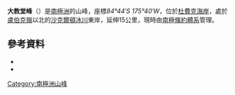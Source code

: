 {{Coord|84|44|S|175|40|W|source:GNIS|display=title}}

'''大教堂峰'''（{{lang-en|'''Cathedral Peaks'''}}）是[[南極洲|南極洲]]的山峰，座標''84°44′S 175°40′W''，位於[[杜費克海岸|杜費克海岸]]，處於[[盧伯克嶺|盧伯克嶺]]以北的[[沙克爾頓冰川|沙克爾頓冰川]]東岸，延伸15公里，現時由[[南極條約體系|南極條約體系]]管理。

==參考資料==
*{{cite gnis | type = antarid | id = 2525| name = Cathedral Peaks | accessdate = 2011-10-28}}
*{{usgs-gazetteer|id=2525}}

{{DEFAULTSORT:Cathedral Peaks}}
[[Category:南極洲山峰|Category:南極洲山峰]]


{{DufekCoast-geo-stub}}